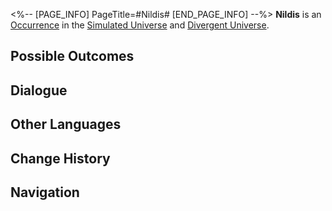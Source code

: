 <%-- [PAGE_INFO]
PageTitle=#Nildis#
[END_PAGE_INFO] --%>
{{Stub}}
{{Simulated Universe Event Infobox
|id            = 13501
|title         = 
|image         = Occurrence Default.png
|domains_su    = Unknown
|domains_swarm = Unknown
|domains_gng   = Unknown
|domains_du    = Unknown
|domains_und   = Unknown
|requirements  = 
|prev          = 
|next          = 
|characters    = 
|factions      = 
|order         = 088
|order_du      = 030
}}
'''Nildis''' is an [[Divergent Universe/Occurrence|Occurrence]] in the [[Simulated Universe]] and [[Divergent Universe]].

==Possible Outcomes==
{{Possible Outcomes
|choice_1 = Recall past "playing experiences."
|path_1   = Remembrance
|modes_1  = swarm

|chance_1_1 = 60%

|chance_1_2 = 33%

|choice_1_2_1 = Recall past "playing experiences."
|path_1_2_1   = Remembrance

|chance_1_2_1_1 = 60%

|chance_1_2_1_2 = 7%

|choice_1_2_1_2_1 = Recall past "playing experiences."
|path_1_2_1_2_1   = Remembrance

|chance_1_2_1_2_1_1 = 60%

|choice_1_2_1_2_2 = Haha, flip over the game table!
|result_1_2_1_2_2 = Enter battle. After achieving victory, immediately gain 2 card flip success rewards.
|path_1_2_1_2_2   = Elation

|choice_1_2_1_2_3 = Flip the card.

|chance_1_2_1_2_3_1 = 60%/90%/100%

|chance_1_2_1_2_3_2 = 33%/8%/0%

|chance_1_2_1_2_3_3 = 7%/2%/0%

|choice_1_2_1_2_4 = Give up.
|result_1_2_1_2_4 = Risk management is important.

|choice_1_2_2 = Haha, flip over the game table!
|result_1_2_2 = Enter battle. After achieving victory, immediately gain 2 card flip success rewards.
|path_1_2_2   = Elation

|choice_1_2_3 = Flip the card.

|chance_1_2_3_1 = 60%/90%/100%

|chance_1_2_3_2 = 33%/8%/0%

|chance_1_2_3_3 = 7%/2%/0%

|choice_1_2_3_3_1 = Recall past "playing experiences."
|path_1_2_3_3_1   = Remembrance

|chance_1_2_3_3_1_1 = 60%

|chance_1_2_3_3_1_2 = 7%

|choice_1_2_3_3_2 = Haha, flip over the game table!
|result_1_2_3_3_2 = Enter battle. After achieving victory, immediately gain 2 card flip success rewards.
|path_1_2_3_3_2   = Elation

|choice_1_2_3_3_3 = Flip the card.

|chance_1_2_3_3_3_1 = 60%/90%/100%

|chance_1_2_3_3_3_2 = 33%/8%/0%

|choice_1_2_3_3_4 = Give up.
|result_1_2_3_3_4 = Risk management is important.

|choice_1_2_4 = Give up.
|result_1_2_4 = Risk management is important.

|chance_1_3 = 7%

|choice_1_3_1 = Recall past "playing experiences."
|path_1_3_1   = Remembrance

|chance_1_3_1_1 = 60%

|chance_1_3_1_2 = 33%

|choice_1_3_1_2_1 = Recall past "playing experiences."
|path_1_3_1_2_1   = Remembrance

|chance_1_3_1_2_1_1 = 60%

|choice_1_3_1_2_2 = Haha, flip over the game table!
|result_1_3_1_2_2 = Enter battle. After achieving victory, immediately gain 2 card flip success rewards.
|path_1_3_1_2_2   = Elation

|choice_1_3_1_2_3 = Flip the card.

|chance_1_3_1_2_3_1 = 60%/90%/100%

|chance_1_3_1_2_3_2 = 33%/8%/0%

|chance_1_3_1_2_3_3 = 7%/2%/0%

|choice_1_3_1_2_4 = Give up.
|result_1_3_1_2_4 = Risk management is important.

|choice_1_3_2 = Haha, flip over the game table!
|result_1_3_2 = Enter battle. After achieving victory, immediately gain 2 card flip success rewards.
|path_1_3_2   = Elation

|choice_1_3_3 = Flip the card.

|chance_1_3_3_1 = 60%/90%/100%

|chance_1_3_3_2 = 33%/8%/0%

|choice_1_3_3_2_1 = Recall past "playing experiences."
|path_1_3_3_2_1   = Remembrance

|chance_1_3_3_2_1_1 = 60%

|chance_1_3_3_2_1_2 = 33%

|choice_1_3_3_2_2 = Haha, flip over the game table!
|result_1_3_3_2_2 = Enter battle. After achieving victory, immediately gain 2 card flip success rewards.
|path_1_3_3_2_2   = Elation

|choice_1_3_3_2_3 = Flip the card.

|chance_1_3_3_2_3_1 = 60%/90%/100%

|chance_1_3_3_2_3_2 = 7%/2%/0%

|choice_1_3_3_2_4 = Give up.
|result_1_3_3_2_4 = Risk management is important.

|chance_1_3_3_3 = 7%/2%/0%

|choice_1_3_4 = Give up.
|result_1_3_4 = Risk management is important.

|choice_2 = Haha, flip over the game table!
|result_2 = Enter battle. After achieving victory, immediately gain 2 card flip success rewards.
|path_2   = Elation
|modes_2  = swarm

|choice_3 = Flip the card.
|modes_3  = gng,su,swarm

|chance_3_1 = 60%/90%/100%

|chance_3_2 = 33%/8%/0%

|choice_3_2_1 = Recall past "playing experiences."
|path_3_2_1   = Remembrance

|chance_3_2_1_1 = 60%

|chance_3_2_1_2 = 33%

|chance_3_2_1_3 = 7%

|choice_3_2_1_3_1 = Recall past "playing experiences."
|path_3_2_1_3_1   = Remembrance

|chance_3_2_1_3_1_1 = 60%

|chance_3_2_1_3_1_2 = 33%

|choice_3_2_1_3_2 = Haha, flip over the game table!
|result_3_2_1_3_2 = Enter battle. After achieving victory, immediately gain 2 card flip success rewards.
|path_3_2_1_3_2   = Elation

|choice_3_2_1_3_3 = Flip the card.

|chance_3_2_1_3_3_1 = 60%/90%/100%

|chance_3_2_1_3_3_2 = 7%/2%/0%

|choice_3_2_1_3_4 = Give up.
|result_3_2_1_3_4 = Risk management is important.

|choice_3_2_2 = Haha, flip over the game table!
|result_3_2_2 = Enter battle. After achieving victory, immediately gain 2 card flip success rewards.
|path_3_2_2   = Elation

|choice_3_2_3 = Flip the card.

|chance_3_2_3_1 = 60%/90%/100%

|chance_3_2_3_2 = 7%/2%/0%

|choice_3_2_3_2_1 = Recall past "playing experiences."
|path_3_2_3_2_1   = Remembrance

|chance_3_2_3_2_1_1 = 60%

|chance_3_2_3_2_1_2 = 33%

|chance_3_2_3_2_1_3 = 7%

|choice_3_2_3_2_2 = Haha, flip over the game table!
|result_3_2_3_2_2 = Enter battle. After achieving victory, immediately gain 2 card flip success rewards.
|path_3_2_3_2_2   = Elation

|choice_3_2_3_2_3 = Flip the card.

|chance_3_2_3_2_3_1 = 60%/90%/100%

|choice_3_2_3_2_4 = Give up.
|result_3_2_3_2_4 = Risk management is important.

|choice_3_2_4 = Give up.
|result_3_2_4 = Risk management is important.

|chance_3_3 = 7%/2%/0%

|choice_3_3_1 = Recall past "playing experiences."
|path_3_3_1   = Remembrance

|chance_3_3_1_1 = 60%

|chance_3_3_1_2 = 33%

|choice_3_3_1_2_1 = Recall past "playing experiences."
|path_3_3_1_2_1   = Remembrance

|chance_3_3_1_2_1_1 = 60%

|chance_3_3_1_2_1_2 = 7%

|choice_3_3_1_2_2 = Haha, flip over the game table!
|result_3_3_1_2_2 = Enter battle. After achieving victory, immediately gain 2 card flip success rewards.
|path_3_3_1_2_2   = Elation

|choice_3_3_1_2_3 = Flip the card.

|chance_3_3_1_2_3_1 = 60%/90%/100%

|chance_3_3_1_2_3_2 = 33%/8%/0%

|choice_3_3_1_2_4 = Give up.
|result_3_3_1_2_4 = Risk management is important.

|chance_3_3_1_3 = 7%

|choice_3_3_2 = Haha, flip over the game table!
|result_3_3_2 = Enter battle. After achieving victory, immediately gain 2 card flip success rewards.
|path_3_3_2   = Elation

|choice_3_3_3 = Flip the card.

|chance_3_3_3_1 = 60%/90%/100%

|chance_3_3_3_2 = 33%/8%/0%

|choice_3_3_3_2_1 = Recall past "playing experiences."
|path_3_3_3_2_1   = Remembrance

|chance_3_3_3_2_1_1 = 60%

|chance_3_3_3_2_1_2 = 33%

|chance_3_3_3_2_1_3 = 7%

|choice_3_3_3_2_2 = Haha, flip over the game table!
|result_3_3_3_2_2 = Enter battle. After achieving victory, immediately gain 2 card flip success rewards.
|path_3_3_3_2_2   = Elation

|choice_3_3_3_2_3 = Flip the card.

|chance_3_3_3_2_3_1 = 60%/90%/100%

|choice_3_3_3_2_4 = Give up.
|result_3_3_3_2_4 = Risk management is important.

|choice_3_3_4 = Give up.
|result_3_3_4 = Risk management is important.

|choice_4 = Flip the card.
|result_4 = Obtain a Blessing for every success and enter combat if failed. Obtain 1 Blessing of 2- to 3-rarity after winning the battle. The current failure rate is NaN%.
|modes_4  = du

|choice_5 = Flip the card.
|result_5 = Obtain a Component for every success and enter combat if failed. The current failure rate is NaN%.
|modes_5  = und

|choice_6 = Give up.
|result_6 = Risk management is important.
}}
<!--
==Gameplay Notes==
* 
-->
==Dialogue==
{{Dialogue Start}}
:{{tx}}
{{Dialogue End}}

==Other Languages==
{{Other Languages
|en   = Nildis
|zhs  = 尼尔迪斯牌
|zht  = 尼爾迪斯牌
|ja   = ニールディスカード
|ko   = 닐디스
|es   = Nildis
|fr   = Nildis
|ru   = Нилдис
|th   = Nildis
|vi   = Nildis
|de   = Nildis
|id   = Nildis
|pt   = Nildis
}}

==Change History==
{{Change History|1.0}}

==Navigation==
{{Occurrence Navbox}}